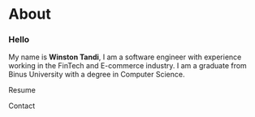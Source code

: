 
# About

<Navbar />

### Hello

My name is **Winston Tandi**, I am a software engineer with experience working in the FinTech and E-commerce industry. I am a graduate from Binus University with a degree in Computer Science.

<div className="flex flex-row space-x-8">
  <Link
    href="https://drive.google.com/drive/folders/1ympwki-_2yxjLeFIgk1z46Qjggd6DVTH?usp=sharing"
    target="_blank"
    className="flex flex-row items-center"
    style={{ textDecoration: "none" }}
  >
    <CIcon icon={cilDescription} height={16} width={16} />
    <p className="pl-2">Resume</p>
  </Link>
  <Link
    href="mailto:tandiw22@gmail.com"
    className="flex flex-row items-center"
    style={{ textDecoration: "none" }}
  >
    <CIcon icon={cilCommentSquare} height={16} width={16} />
    <p className="pl-2">Contact</p>
  </Link>
</div>
